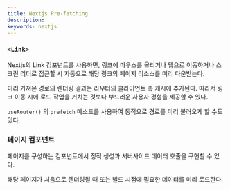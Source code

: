 ```yaml
---
title: Nextjs Pre-fetching
description:
keywords: nextjs
---
```


### `<Link>`

Nextjs의 Link 컴포넌트를 사용하면, 링크에 마우스를 올리거나 탭으로 이동하거나 스크린 리더로 접근할 시 자동으로 해당 링크의 페이지 리소스를 미리 다운받는다.

미리 가져온 경로의 렌더링 결과는 라우터의 클라이언트 측 캐시에 추가된다. 따라서 링크 이동 시에 로드 작업을 거치는 것보다 부드러운 사용자 경험을 제공할 수 있다.

`useRouter()` 의 `prefetch` 메소드를 사용하여 동적으로 경로를 미리 불러오게 할 수도 있다.

### 페이지 컴포넌트

페이지를 구성하는 컴포넌트에서 정적 생성과 서버사이드 데이터 호출을 구현할 수 있다.

해당 페이지가 처음으로 렌더링될 때 또는 빌드 시점에 필요한 데이터를 미리 로드한다.
